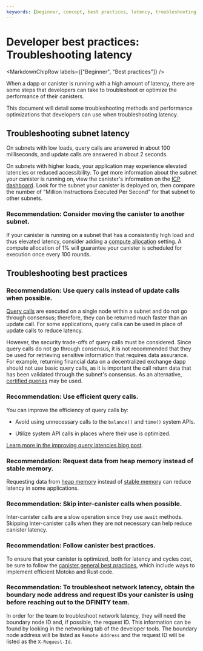 ```yaml
---
keywords: [beginner, concept, best practices, latency, troubleshooting latency, subnet latency troubleshooting]
---
```



# Developer best practices: Troubleshooting latency

<MarkdownChipRow labels={["Beginner", "Best practices"]} />

When a dapp or canister is running with a high amount of latency, there are some steps that developers can take to troubleshoot or optimize the performance of their canisters.

This document will detail some troubleshooting methods and performance optimizations that developers can use when troubleshooting latency.

## Troubleshooting subnet latency

On subnets with low loads, query calls are answered in about 100 milliseconds, and update calls are answered in about 2 seconds.

On subnets with higher loads, your application may experience elevated latencies or reduced accessibility. To get more information about the subnet your canister is running on, view the canister's information on the [ICP dashboard](https://dashboard.internetcomputer.org/canisters). Look for the subnet your canister is deployed on, then compare the number of "Million Instructions Executed Per Second" for that subnet to other subnets.

### Recommendation: Consider moving the canister to another subnet.

If your canister is running on a subnet that has a consistently high load and thus elevated latency, consider adding a [compute allocation](/docs/building-apps/essentials/gas-cost#execution-and-compute-allocation) setting. A compute allocation of 1% will guarantee your canister is scheduled for execution once every 100 rounds.

## Troubleshooting best practices

### Recommendation: Use query calls instead of update calls when possible.

[Query calls](/docs/building-apps/interact-with-canisters/query-calls) are executed on a single node within a subnet and do not go through consensus; therefore, they can be returned much faster than an update call. For some applications, query calls can be used in place of update calls to reduce latency.

However, the security trade-offs of query calls must be considered. Since query calls do not go through consensus, it is not recommended that they be used for retrieving sensitive information that requires data assurance. For example, returning financial data on a decentralized exchange dapp should not use basic query calls, as it is important the call return data that has been validated through the subnet's consensus. As an alternative, [certified queries](/docs/building-apps/interact-with-canisters/query-calls) may be used.

### Recommendation: Use efficient query calls.

You can improve the efficiency of query calls by:

- Avoid using unnecessary calls to the `balance()` and `time()` system APIs.

- Utilize system API calls in places where their use is optimized.

[Learn more in the improving query latencies blog post](https://internetcomputer.org/blog/features/improving-query-latencies).

### Recommendation: Request data from heap memory instead of stable memory.

Requesting data from [heap memory](/docs/building-apps/canister-management/storage) instead of [stable memory](/docs/building-apps/canister-management/storage) can reduce latency in some applications.

### Recommendation: Skip inter-canister calls when possible.

Inter-canister calls are a slow operation since they use `await` methods. Skipping inter-canister calls when they are not necessary can help reduce canister latency.

### Recommendation: Follow canister best practices.

To ensure that your canister is optimized, both for latency and cycles cost, be sure to follow the [canister general best practices](/docs/building-apps/best-practices/general), which include ways to implement efficient Motoko and Rust code.

### Recommendation: To troubleshoot network latency, obtain the boundary node address and request IDs your canister is using before reaching out to the DFINITY team.

In order for the team to troubleshoot network latency, they will need the boundary node ID and, if possible, the request ID. This information can be found by looking in the networking tab of the developer tools. The boundary node address will be listed as `Remote Address` and the request ID will be listed as the `X-Request-Id`.